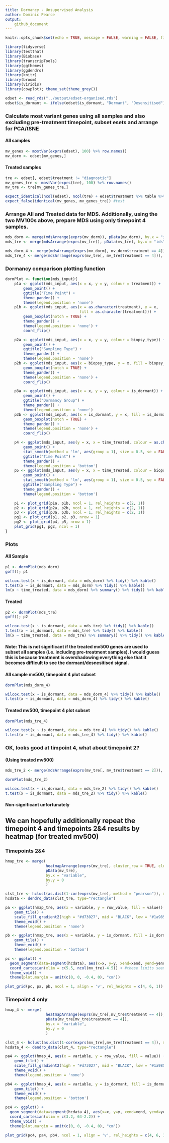 ```yaml
---
title: Dormancy - Unsupervised Analysis
author: Dominic Pearce
output:
    github_document
---
```


```r
knitr::opts_chunk$set(echo = TRUE, message = FALSE, warning = FALSE, fig.align = 'center', fig.width = 9, fig.height = 7)
```

```r
library(tidyverse)
library(testthat)
library(Biobase)
library(transcripTools)
library(ggthemes)
library(ggdendro)
library(knitr)
library(broom)
library(viridis)
library(cowplot); theme_set(theme_grey())
```

```r
edset <- read_rds("../output/edset-organised.rds")
edset$is_dormant <- ifelse(edset$is_dormant, "Dormant", "Desensitised")
```

### Calculate most variant genes using all samples and also excluding pre-treatment timepoint, subset esets and arrange for PCA/tSNE

#### All samples

```r
mv_genes <- mostVar(exprs(edset), 100) %>% row.names()
mv_dorm <- edset[mv_genes,]
```

#### Treated samples

```r
tre <- edset[, edset$treatment != "diagnostic"]
mv_genes_tre <- mostVar(exprs(tre), 100) %>% row.names()
mv_tre <- tre[mv_genes_tre,]
```

```r
expect_identical(ncol(edset), ncol(tre) + edset$treatment %>% table %>% .["diagnostic"]) #test
expect_false(identical(mv_genes, mv_genes_tre)) #test
```

### Arrange All and Treated data for MDS. Additionally, using the two MV100s above, prepare MDS using only timepoint 4 samples.

```r
mds_dorm <- merge(mdsArrange(exprs(mv_dorm)), pData(mv_dorm), by.x = "ids", by.y = 0)
mds_tre <- merge(mdsArrange(exprs(mv_tre)), pData(mv_tre), by.x = "ids", by.y = 0)

mds_dorm_4 <- merge(mdsArrange(exprs(mv_dorm[, mv_dorm$treatment == 4])), pData(mv_dorm), by.x = "ids", by.y = 0)
mds_tre_4 <- merge(mdsArrange(exprs(mv_tre[, mv_tre$treatment == 4])), pData(mv_tre), by.x = "ids", by.y = 0)
```
### Dormancy comparison plotting function

```r
dormPlot <- function(mds_input){
    p1a <- ggplot(mds_input, aes(x = x, y = y, colour = treatment)) + 
        geom_point() + 
        ggtitle("Time Point") + 
        theme_pander() + 
        theme(legend.position = 'none')
    p1b <- ggplot(mds_input, aes(x = as.character(treatment), y = x, 
                                 fill = as.character(treatment))) +
        geom_boxplot(notch = TRUE) + 
        theme_pander() + 
        theme(legend.position = 'none') + 
        coord_flip()

    p2a <- ggplot(mds_input, aes(x = x, y = y, colour = biopsy_type)) + 
        geom_point() + 
        ggtitle("Sampling Type") + 
        theme_pander() + 
        theme(legend.position = 'none')
    p2b <- ggplot(mds_input, aes(x = biopsy_type, y = x, fill = biopsy_type)) +
        geom_boxplot(notch = TRUE) + 
        theme_pander() + 
        theme(legend.position = 'none') + 
        coord_flip()

    p3a <- ggplot(mds_input, aes(x = x, y = y, colour = is_dormant)) + 
        geom_point() + 
        ggtitle("Dormancy Group") + 
        theme_pander() + 
        theme(legend.position = 'none')
    p3b <- ggplot(mds_input, aes(x = is_dormant, y = x, fill = is_dormant)) +
        geom_boxplot(notch = TRUE) + 
        theme_pander() + 
        theme(legend.position = 'none') + 
        coord_flip()

    p4 <- ggplot(mds_input, aes(y = x, x = time_treated, colour = as.character(treatment))) + 
        geom_point() + 
        stat_smooth(method = 'lm', aes(group = 1), size = 0.5, se = FALSE, colour = "BLACK") +
        ggtitle("Time Point") + 
        theme_pander() + 
        theme(legend.position = 'bottom')
    p5 <- ggplot(mds_input, aes(y = x, x = time_treated, colour = biopsy_type)) + 
        geom_point() +
        stat_smooth(method = 'lm', aes(group = 1), size = 0.5, se = FALSE, colour = "BLACK") +
        ggtitle("Sampling Type") + 
        theme_pander() + 
        theme(legend.position = 'bottom')

    p1 <- plot_grid(p1a, p1b, ncol = 1, rel_heights = c(2, 1))
    p2 <- plot_grid(p2a, p2b, ncol = 1, rel_heights = c(2, 1))
    p3 <- plot_grid(p3a, p3b, ncol = 1, rel_heights = c(2, 1))
    pg1 <- plot_grid(p1, p2, p3, nrow = 1)
    pg2 <- plot_grid(p4, p5, nrow = 1)
    plot_grid(pg1, pg2, ncol = 1)
}
```


### Plots

#### All Sample

```r
p1 <- dormPlot(mds_dorm)
goff(); p1

wilcox.test(x ~ is_dormant, data = mds_dorm) %>% tidy() %>% kable()
t.test(x ~ is_dormant, data = mds_dorm) %>% tidy() %>% kable()
lm(x ~ time_treated, data = mds_dorm) %>% summary() %>% tidy() %>% kable()
```

#### Treated

```r
p2 <- dormPlot(mds_tre)
goff(); p2

wilcox.test(x ~ is_dormant, data = mds_tre) %>% tidy() %>% kable()
t.test(x ~ is_dormant, data = mds_tre) %>% tidy() %>% kable()
lm(x ~ time_treated, data = mds_tre) %>% summary() %>% tidy() %>% kable()
```

#### Note: This is not significant if the treated mv500 genes are used to subset all samples (i.e. including pre-treatment samples). I would guess this is because treatment is overshadowing everything else that it becomes difficult to see the dormant/desnesitised signal.

#### All sample mv500, timepoint 4 plot subset

```r
dormPlot(mds_dorm_4)

wilcox.test(x ~ is_dormant, data = mds_dorm_4) %>% tidy() %>% kable() 
t.test(x ~ is_dormant, data = mds_dorm_4) %>% tidy() %>% kable() 
```

#### Treated mv500, timepoint 4 plot subset

```r
dormPlot(mds_tre_4)

wilcox.test(x ~ is_dormant, data = mds_tre_4) %>% tidy() %>% kable()
t.test(x ~ is_dormant, data = mds_tre_4) %>% tidy() %>% kable()
```

### OK, looks good at timpoint 4, what about timepoint 2?

#### (Using treated mv500)

```r
mds_tre_2 <- merge(mdsArrange(exprs(mv_tre[, mv_tre$treatment == 2])), pData(mv_tre), by.x = "ids", by.y = 0)

dormPlot(mds_tre_2)

wilcox.test(x ~ is_dormant, data = mds_tre_2) %>% tidy() %>% kable()
t.test(x ~ is_dormant, data = mds_tre_2) %>% tidy() %>% kable()
```

#### Non-significant unfortunately

## We can hopefully additionally repeat the timepoint 4 and timepoints 2&4 results by heatmap (for treated mv500)

### Timepoints 2&4

```r
hmap_tre <- merge(
                  heatmapArrange(exprs(mv_tre), cluster_row = TRUE, cluster_column = TRUE),
                  pData(mv_tre),
                  by.x = "variable",
                  by.y = 0
                  )

clst_tre <- hclust(as.dist(1-cor(exprs(mv_tre), method = "pearson")), method = "complete", members = NULL)
hcdata <- dendro_data(clst_tre, type="rectangle")
```

```r
pa <- ggplot(hmap_tre, aes(x = variable, y = row_value, fill = value)) + 
    geom_tile() + 
    scale_fill_gradient2(high = "#d73027", mid = "BLACK", low = "#1a9850", limits = c(-4.5, 4.5)) +
    theme_void() + 
    theme(legend.position = 'none')

pb <- ggplot(hmap_tre, aes(x = variable, y = is_dormant, fill = is_dormant)) + 
    geom_tile() +
    theme_void() + 
    theme(legend.position = 'bottom')

pc <- ggplot() + 
  geom_segment(data=segment(hcdata), aes(x=x, y=y, xend=xend, yend=yend)) + 
  coord_cartesian(xlim = c(5.5, ncol(mv_tre)-4.5)) + #these limits seem to be ~10% from either side?
  theme_void() + 
  theme(plot.margin = unit(c(0, 0, -0.4, 0), "cm"))

plot_grid(pc, pa, pb, ncol = 1, align = 'v', rel_heights = c(4, 6, 1))
```

### Timepoint 4 only

```r
hmap_4 <- merge(
                  heatmapArrange(exprs(mv_tre[,mv_tre$treatment == 4]), cluster_row = TRUE, cluster_column = TRUE),
                  pData(mv_tre[mv_tre$treatment == 4]),
                  by.x = "variable",
                  by.y = 0
                  )

clst_4 <- hclust(as.dist(1-cor(exprs(mv_tre[,mv_tre$treatment == 4]), method = "pearson")), method = "complete", members = NULL)
hcdata_4 <- dendro_data(clst_4, type="rectangle")
```

```r
pa4 <- ggplot(hmap_4, aes(x = variable, y = row_value, fill = value)) + 
    geom_tile() + 
    scale_fill_gradient2(high = "#d73027", mid = "BLACK", low = "#1a9850", limits = c(-4.5, 4.5)) +
    theme_void() + 
    theme(legend.position = 'none')

pb4 <- ggplot(hmap_4, aes(x = variable, y = is_dormant, fill = is_dormant)) + 
    geom_tile() +
    theme_void() + 
    theme(legend.position = 'bottom')

pc4 <- ggplot() + 
  geom_segment(data=segment(hcdata_4), aes(x=x, y=y, xend=xend, yend=yend)) + 
  coord_cartesian(xlim = c(3.2, 64-2.2)) +
  theme_void() + 
  theme(plot.margin = unit(c(0, 0, -0.4, 0), "cm"))

plot_grid(pc4, pa4, pb4, ncol = 1, align = 'v', rel_heights = c(4, 6, 1))
```

